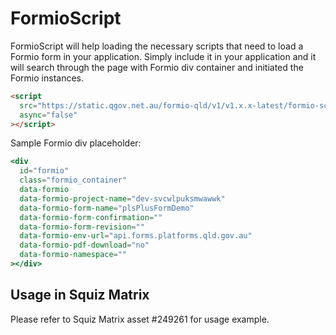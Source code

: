 
<Meta title="Helpers/FormioScript" />

# FormioScript

FormioScript will help loading the necessary scripts that need to load a Formio form in your application.
Simply include it in your application and it will search through the page with Formio div container and initiated the Formio instances.

```html
<script
  src="https://static.qgov.net.au/formio-qld/v1/v1.x.x-latest/formio-script.min.js"
  async="false"
></script>
```

Sample Formio div placeholder:

```jsx
<div
  id="formio"
  class="formio_container"
  data-formio
  data-formio-project-name="dev-svcwlpuksmwawwk"
  data-formio-form-name="plsPlusFormDemo"
  data-formio-form-confirmation=""
  data-formio-form-revision=""
  data-formio-env-url="api.forms.platforms.qld.gov.au"
  data-formio-pdf-download="no"
  data-formio-namespace=""
></div>
```

## Usage in Squiz Matrix

Please refer to Squiz Matrix asset #249261 for usage example.
